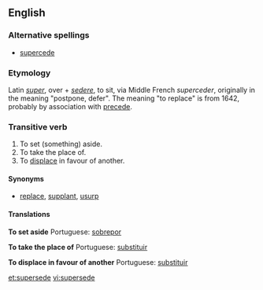 ==English==
===Alternative spellings===
*[[supercede]]
===Etymology===
Latin ''[[super]]'', over + ''[[sedere]]'', to sit, via Middle French ''superceder'', originally in the meaning "postpone, defer". The meaning "to replace" is from 1642, probably by association with [[precede]].

===Transitive verb===
{{en-verb|supersed|ing}}

# To set (something) aside.
# To take the place of.
# To [[displace]] in favour of another.

====Synonyms====
*[[replace]], [[supplant]], [[usurp]]

====Translations====
'''To set aside'''
{{top}}
{{mid}}
Portuguese: [[sobrepor]]
{{bottom}}

'''To take the place of'''
{{top}}
{{mid}}
Portuguese: [[substituir]]
{{bottom}}

'''To displace in favour of another'''
{{top}}
{{mid}}
Portuguese: [[substituir]]
{{bottom}}

[[et:supersede]]
[[vi:supersede]]